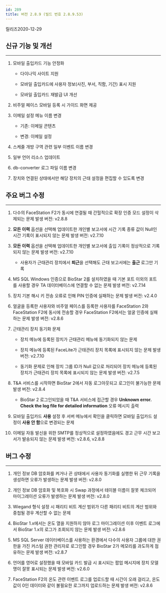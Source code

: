 ```yaml
---
id: 289
title: 버전 2.8.9 (빌드 번호 2.8.9.53)
---
```


릴리즈<Separator/>2020-12-29

## 신규 기능 및 개선

---

1. 모바일 출입카드 기능 안정화

    * 다이나믹 사이트 지원
    
    * 모바일 출입카드에 사용자 정보(사진, 부서, 직함, 기간) 표시 지원

    * 모바일 출입카드 재발급 UI 개선

1. 비주얼 페이스 모바일 등록 시 가이드 화면 제공

1. 이메일 설정 메뉴 이름 변경

    * 기존: 이메일 콘텐츠

    * 변경: 이메일 설정

1. 스케줄 개방 구역 관련 일부 이벤트 이름 변경

1. 일부 언어 리소스 업데이트

1. db-converter 로그 파일 이름 변경

1. 장치와 연결된 상태에서만 해당 장치의 근태 설정을 편집할 수 있도록 변경

## 주요 버그 수정

---

<BugLists>

1. 다수의 FaceStation F2가 동시에 연결될 때 간헐적으로 확장 인증 모드 설정이 삭제되는 문제 <Badge>발생 버전: v2.8.8</Badge>

1. **모든 이력** 옵션을 선택해 업데이트한 개인별 보고서에 시간 기록 종류 값이 Null인 시간 기록이 표시되지 않는 문제 <Badge>발생 버전: v2.7.10</Badge>

1. **모든 이력** 옵션을 선택해 업데이트한 개인별 보고서에 출입 기록이 정상적으로 기록되지 않는 문제 <Badge>발생 버전: v2.7.10</Badge>

    * 사용자가 근태관리 장치에서 **퇴근**을 선택해도 근태 보고서에는 **출근** 로그만 기록

1. MS SQL Windows 인증으로 BioStar 2를 설치하였을 때 기본 포트 이외의 포트를 사용할 경우 TA 데이터베이스에 연결할 수 없는 문제 <Badge>발생 버전: v2.7.14</Badge>

1. 장치 기본 해시 키 전송 오류로 인해 PIN 인증에 실패하는 문제 <Badge>발생 버전: v2.4.0</Badge>

1. 얼굴을 등록한 사용자와 비주얼 페이스를 등록한 사용자를 FaceStation 2와 FaceStation F2에 동시에 전송할 경우 FaceStation F2에서는 얼굴 인증에 실패하는 문제
<Badge>발생 버전: v2.8.6</Badge>

1. 근태관리 장치 동기화 문제

    * 장치 메뉴에 등록된 장치가 근태관리 메뉴에 동기화되지 않는 문제
    
    * 장치 메뉴에 등록된 FaceLite가 근태관리 장치 목록에 표시되지 않는 문제 <Badge>발생 버전: v2.7.10</Badge>

    * 동기화 문제로 인해 장치 그룹 ID가 Null 값으로 처리되어 장치 메뉴에 등록된 장치가 근태관리 장치 목록에 표시되지 않는 문제 <Badge>발생 버전: v2.7.5</Badge>

1. T&A 서비스를 시작하면 BioStar 2에서 자동 로그아웃되고 로그인이 불가능한 문제 <Badge>발생 버전: v2.8.4</Badge>

    * BioStar 2 로그인되었을 때 T&A 서비스에 접근할 경우 **Unknown error. Check the log file for detailed information** 오류 메시지 출력

1. 모바일 출입카드 **사용** 설정 후 서버 메뉴에서 확인을 클릭하면 모바일 출입카드 설정이 **사용 안 함**으로 변경되는 문제 

1. 이메일 자동 발신을 위한 SMTP를 정상적으로 설정하였음에도 경고 근무 시간 보고서가 발송되지 않는 문제 <Badge>발생 버전: v2.8.6, v2.8.8</Badge>

</BugLists>

## 버그 수정

---

<BugLists>

1. 개인 정보 DB 암호화를 켜거나 끈 상태에서 사용자 동기화를 실행한 뒤 근무 기록을 생성하면 오류가 발생하는 문제 <Badge>발생 버전: v2.8.0</Badge>

1. 개인 정보 DB 암호화 및 복호화 시 Swap 과정에서 테이블 이름이 잘못 체크되어 마이그레이션 오류가 발생하는 문제 <Badge>발생 버전: v2.8.0</Badge>

1. Wiegand 형식 설정 시 패리티 비트 계산 범위가 다른 패리티 비트의 계산 범위와 중첩될 경우 계산할 수 없는 문제

1. BioStar 1.x에서는 온도 열을 지원하지 않아 로그 마이그레이션 이후 이벤트 로그에서 BioStar 1.x의 로그가 조회되지 않는 문제 <Badge>발생 버전: v2.8.6</Badge>

1. MS SQL Server 데이터베이스를 사용하는 환경에서 다수의 사용자 그룹에 대한 권한을 가진 커스텀 권한 관리자로 로그인할 경우 BioStar 2가 메모리를 과도하게 점유하는 문제 <Badge>발생 버전: v2.8.7</Badge>

1. 언어를 영어로 설정했을 때 모바일 카드 발급 시 표시되는 팝업 메시지에 장치 모델명이 잘못 표시되는 문제 <Badge>발생 버전: v2.6.0</Badge>

1. FaceStation F2의 온도 관련 이벤트 로그를 업로드할 때 시간이 오래 걸리고, 온도 값이 0인 데이터와 같이 불필요한 로그까지 업로드하는 문제 <Badge>발생 버전: v2.8.6</Badge>

</BugLists>